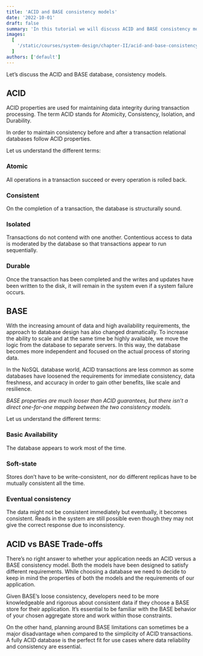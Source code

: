 ```yaml
---
title: 'ACID and BASE consistency models'
date: '2022-10-01'
draft: false
summary: 'In this tutorial we will discuss ACID and BASE consistency models'
images:
  [
    '/static/courses/system-design/chapter-II/acid-and-base-consistency-models/banner.png',
  ]
authors: ['default']
---
```


Let’s discuss the ACID and BASE database, consistency models.

## ACID

ACID properties are used for maintaining data integrity during transaction processing. The term ACID stands for Atomicity, Consistency, Isolation, and Durability.

In order to maintain consistency before and after a transaction relational databases follow ACID properties.

Let us understand the different terms:

### Atomic

All operations in a transaction succeed or every operation is rolled back.

### Consistent

On the completion of a transaction, the database is structurally sound.

### Isolated

Transactions do not contend with one another. Contentious access to data is moderated by the database so that transactions appear to run sequentially.

### Durable

Once the transaction has been completed and the writes and updates have been written to the disk, it will remain in the system even if a system failure occurs.

## BASE

With the increasing amount of data and high availability requirements, the approach to database design has also changed dramatically. To increase the ability to scale and at the same time be highly available, we move the logic from the database to separate servers. In this way, the database becomes more independent and focused on the actual process of storing data.

In the NoSQL database world, ACID transactions are less common as some databases have loosened the requirements for immediate consistency, data freshness, and accuracy in order to gain other benefits, like scale and resilience.

_BASE properties are much looser than ACID guarantees, but there isn’t a direct one-for-one mapping between the two consistency models._

Let us understand the different terms:

### Basic Availability

The database appears to work most of the time.

### Soft-state

Stores don’t have to be write-consistent, nor do different replicas have to be mutually consistent all the time.

### Eventual consistency

The data might not be consistent immediately but eventually, it becomes consistent. Reads in the system are still possible even though they may not give the correct response due to inconsistency.

## ACID vs BASE Trade-offs

There’s no right answer to whether your application needs an ACID versus a BASE consistency model. Both the models have been designed to satisfy different requirements. While choosing a database we need to decide to keep in mind the properties of both the models and the requirements of our application.

Given BASE’s loose consistency, developers need to be more knowledgeable and rigorous about consistent data if they choose a BASE store for their application. It’s essential to be familiar with the BASE behavior of your chosen aggregate store and work within those constraints.

On the other hand, planning around BASE limitations can sometimes be a major disadvantage when compared to the simplicity of ACID transactions. A fully ACID database is the perfect fit for use cases where data reliability and consistency are essential.
